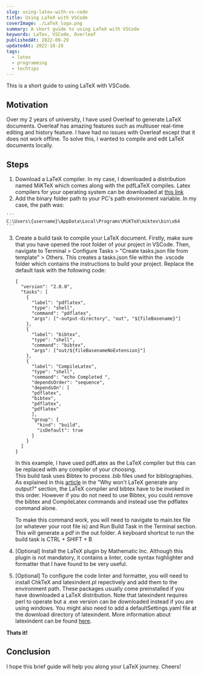 ```yaml
---
slug: using-latex-with-vs-code
title: Using LaTeX with VSCode
coverImage: ./LaTeX_logo.png
summary: A short guide to using LaTeX with VSCode
keywords: LaTex, VSCode, Overleaf
publishedAt: 2022-09-29
updatedAt: 2022-10-29
tags: 
  - latex
  - programming
  - techtips
---
```


This is a short guide to using LaTeX with VSCode.

## Motivation

Over my 2 years of university, I have used Overleaf to generate LaTeX documents. Overleaf has amazing features such as multiuser real-time editing and history feature. I have had no issues with Overleaf except that it does not work offline. To solve this, I wanted to compile and edit LaTeX documents locally.

## Steps

1.   Download a LaTeX compiler. In my case, I downloaded a distribution named MiKTeX which comes along with the pdfLaTeX compiles. Latex compilers for your operating system can be downloaded at [this link](https://www.latex-project.org/get)
2.   Add the binary folder path to your PC's path environment variable. In my case, the path was:

    ```
    C:\Users\{username}\AppData\Local\Programs\MiKTeX\miktex\bin\x64
    ```
3.  Create a build task to compile your LaTeX document. Firstly, make sure that you have opened the root folder of your project in VSCode. Then, navigate to Terminal > Configure Tasks > "Create tasks.json file from template" > Others. This creates a tasks.json file within the .vscode folder which contains the instructions to build your project. Replace the default task with the following code: 

    ```
    {
      "version": "2.0.0",
      "tasks": [
        {
          "label": "pdflatex",
          "type": "shell",
          "command": "pdflatex",
          "args": ["-output-directory", "out", "${fileBasename}"]
        },
        {
          "label": "bibtex",
          "type": "shell",
          "command": "bibtex",
          "args": ["out/${fileBasenameNoExtension}"]
        },
        {
          "label": "CompileLatex",
          "type": "shell",
          "command": "echo Completed ",
          "dependsOrder": "sequence",
          "dependsOn": [
          "pdflatex",
          "bibtex",
          "pdflatex",
          "pdflatex"
          ],
          "group": {
            "kind": "build",
            "isDefault": true
          }
        }
      ]
    }
    ```
    In this example, I have used pdfLatex as the LaTeX compiler but this can be replaced with any compiler of your choosing.    
    This build task uses Bibtex to process .bib files used for bibliographies. As explained in this [article](https://www.andy-roberts.net/writing/latex/bibliographies) in the "Why won't LaTeX generate any output?" section, the LaTeX compiler and bibtex have to be invoked in this order. However if you do not need to use Bibtex, you could remove the bibtex and CompileLatex commands and instead use the pdflatex command alone.
    
    To make this command work, you will need to navigate to main.tex file (or whatever your root file is) and Run Build Task in the Terminal section. This will generate a pdf in the out folder. A keyboard shortcut to run the build task is CTRL + SHIFT + B
4.   [Optional] Install the LaTeX plugin by Mathematic Inc. Although this plugin is not mandatory, it contains a linter, code syntax highlighter and formatter that I have found to be very useful.
5.   [Optional] To configure the code linter and formatter, you will need to install ChkTeX and latexindent.pl repectively and add them to the environment path. These packages usually come preinstalled if you have downloaded a LaTeX distribution. Note that latexindent requires perl to operate but a .exe version can be downloaded instead if you are using windows. You might also need to add a defaultSettings.yaml file at the download directory of latexindent. More information about latexindent can be found [here](https://ctan.org/tex-archive/support/latexindent).

**Thats it!**

## Conclusion

I hope this brief guide will help you along your LaTeX journey. Cheers!